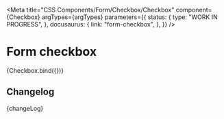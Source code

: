 
<Meta
  title="CSS Components/Form/Checkbox/Checkbox"
  component={Checkbox}
  argTypes={argTypes}
  parameters={{
    status: {
      type: "WORK IN PROGRESS",
    },
    docusaurus: {
      link: "form-checkbox",
    },
  }}
/>

# Form checkbox

<Canvas>
  <Story name="Checkbox" args={defaultArgs}>
    {Checkbox.bind({})}
  </Story>
</Canvas>

<ArgsTable story="Checkbox" />

## Changelog

<Description>{changeLog}</Description>
